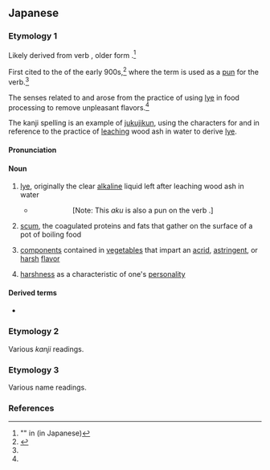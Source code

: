 ==Japanese==

===Etymology 1===
{{ja-kanjitab|alt=灰汁}}

Likely derived from verb {{m|ja|あきる|飽きる・厭きる・倦きる|tr=akiru}}, older form {{m|ja|[[飽く]]・[[厭く]]・[[倦く]]|tr=aku||to be full up; to be fully done; to tire of something, to have too much of something}}.<ref name="GYJ">"{{lang|ja|[https://gogen-yurai.jp/aku/ 灰汁]}}" in {{m|ja||語源由来辞典|tr=Gogen Yurai Jiten|Etymology Derivation Dictionary}} (in Japanese)</ref>

First cited to the {{m|ja||{{w|lang=ja|古今和歌集}}|tr={{w|Kokin Wakashū}}}} of the early 900s,<ref name="KDJ2">{{R:Nihon Kokugo Daijiten 2|灰汁}}</ref> where the term is used as a [[pun]] for the verb.<ref name="GYJ"/>

The senses related to {{m|en|flavor}} and {{m|en|harshness}} arose from the practice of using [[lye]] in food processing to remove unpleasant flavors.<ref name="GYJ"/>

The kanji spelling {{m|ja|灰汁}} is an example of [[jukujikun]], using the characters for {{m|ja|灰||[[ash]]}} and {{m|ja|汁||[[broth]]}} in reference to the practice of [[leach]]ing wood ash in water to derive [[lye]].

====Pronunciation====
{{ja-pron|acc=0|acc_ref=DJR}}

====Noun====
{{ja-noun|アク}}

# {{defdate|from early 900s}} [[lye]], originally the clear [[alkaline]] liquid left after leaching wood ash in water
#* {{RQ:Kokinshu|19|1044}}
#*: {{ja-usex|紅に染めし心もたのまれず人を'''あく'''にはうつる蝶なり|くれなゐ に そめし こころ も たのまれず ひと を '''あく''' に は うつる てふ なり}}
#*:: [Note: This ''aku'' is also a pun on the verb {{m|ja|飽く|tr=aku||to tire of something}}.]
# [[scum]], the coagulated proteins and fats that gather on the surface of a pot of boiling food
# {{defdate|from 1700}} [[component]]s contained in [[vegetable]]s that impart an [[acrid]], [[astringent]], or [[harsh]] [[flavor]]
#: {{ja-usex|'''灰汁'''が強い、'''灰汁'''を抜く|'''あく''' が つよい、'''あく''' を ぬく|'''harshness''' is strong → strongly unpleasant [flavor], remove the '''harshness''' [as from vegetables]}}
# {{defdate|from 1909}} {{ja-def|アク}} {{q|by extension from the "flavor" sense}} [[harshness]] as a characteristic of one's [[personality]]
#: {{ja-usex|'''アク'''の強い男性|'''アク''' の つよい だんせい|a [[man]] with a [[harsh]] / overly [[strong]] / [[forceful]] / [[pushy]] personality}}

====Derived terms====
* {{ja-r|あくどい||[[gaudy]], excessively [[garish]]; [[wily]], [[unscrupulous]], [[vicious]]}}

===Etymology 2===
Various ''kanji'' readings.
{{ja-see|開く|空く|明く|飽く|厭く|倦く}}
{{ja-see-kango|悪|握}}

===Etymology 3===
Various name readings.
{{ja-see|亜久|阿久|悪|渥|安久|吾久|愛玖|愛紅}}

===References===
<references/>
